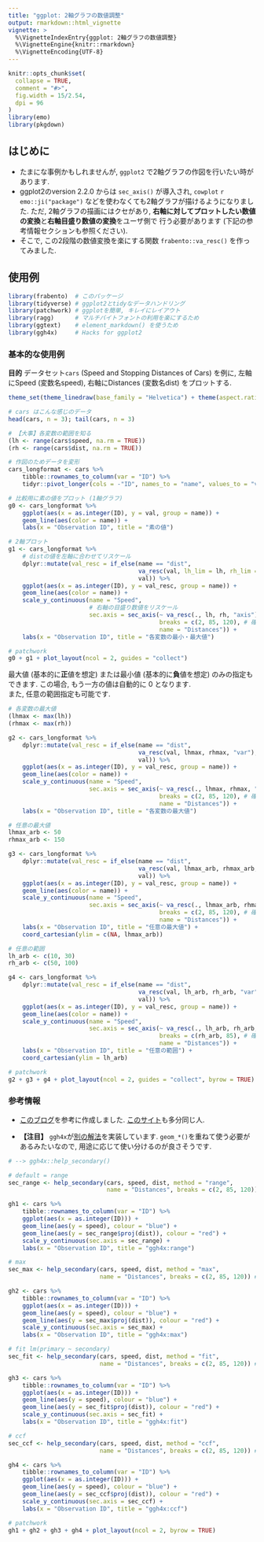 ```yaml
---
title: "ggplot: 2軸グラフの数値調整"
output: rmarkdown::html_vignette
vignette: >
  %\VignetteIndexEntry{ggplot: 2軸グラフの数値調整}
  %\VignetteEngine{knitr::rmarkdown}
  %\VignetteEncoding{UTF-8}
---
```


```r
knitr::opts_chunk$set(
  collapse = TRUE,
  comment = "#>",
  fig.width = 15/2.54,
  dpi = 96
)
library(emo)
library(pkgdown)
```

## はじめに
- たまにな事例かもしれませんが, `ggplot2` で2軸グラフの作図を行いたい時があります.
- ggplot2のversion 2.2.0 からは `sec_axis()` が導入され, `cowplot` `r emo::ji("package")`
  などを使わなくても2軸グラフが描けるようになりました. ただ, 2軸グラフの描画にはクセがあり,
  **右軸に対してプロットしたい数値の変換**と**右軸目盛り数値の変換**をユーザ側で
  行う必要があります (下記の参考情報セクションも参照ください).
- そこで, この2段階の数値変換を楽にする関数 `frabento::va_resc()` を作ってみました.

## 使用例
```r
library(frabento)  # このパッケージ
library(tidyverse) # ggplot2とtidyなデータハンドリング
library(patchwork) # ggplotを簡単, キレイにレイアウト 
library(ragg)      # マルチバイトフォントの利用を楽にするため
library(ggtext)    # element_markdown() を使うため
library(ggh4x)     # Hacks for ggplot2
```

### 基本的な使用例
**目的** データセット`cars` (Speed and Stopping Distances of Cars) を例に,
左軸にSpeed (変数名speed), 右軸にDistances (変数名dist) をプロットする. 

```r
theme_set(theme_linedraw(base_family = "Helvetica") + theme(aspect.ratio = 1/1))

# cars はこんな感じのデータ
head(cars, n = 3); tail(cars, n = 3)

# 【大事】各変数の範囲を知る
(lh <- range(cars$speed, na.rm = TRUE))
(rh <- range(cars$dist, na.rm = TRUE))

# 作図のためデータを変形
cars_longformat <- cars %>%
    tibble::rownames_to_column(var = "ID") %>%
    tidyr::pivot_longer(cols = -"ID", names_to = "name", values_to = "val")

# 比較用に素の値をプロット (1軸グラフ)
g0 <- cars_longformat %>%
    ggplot(aes(x = as.integer(ID), y = val, group = name)) +
    geom_line(aes(color = name)) +
    labs(x = "Observation ID", title = "素の値")

# 2軸プロット
g1 <- cars_longformat %>%
    # distの値を左軸に合わせてリスケール
    dplyr::mutate(val_resc = if_else(name == "dist",
                                     va_resc(val, lh_lim = lh, rh_lim = rh, "var"),
                                     val)) %>%
    ggplot(aes(x = as.integer(ID), y = val_resc, group = name)) +
    geom_line(aes(color = name)) +
    scale_y_continuous(name = "Speed",
                       # 右軸の目盛り数値をリスケール
                       sec.axis = sec_axis(~ va_resc(., lh, rh, "axis"),
                                           breaks = c(2, 85, 120), # 確認用
                                           name = "Distances")) +
    labs(x = "Observation ID", title = "各変数の最小・最大値")

# patchwork
g0 + g1 + plot_layout(ncol = 2, guides = "collect")
```

最大値 (基本的に**正**値を想定) または最小値 (基本的に**負**値を想定) のみの指定もできます.
この場合, もう一方の値は自動的に 0 となります.  
また, 任意の範囲指定も可能です.
```r
# 各変数の最大値
(lhmax <- max(lh))
(rhmax <- max(rh))

g2 <- cars_longformat %>%
    dplyr::mutate(val_resc = if_else(name == "dist",
                                     va_resc(val, lhmax, rhmax, "var"),
                                     val)) %>%
    ggplot(aes(x = as.integer(ID), y = val_resc, group = name)) +
    geom_line(aes(color = name)) +
    scale_y_continuous(name = "Speed",
                       sec.axis = sec_axis(~ va_resc(., lhmax, rhmax, "axis"),
                                           breaks = c(2, 85, 120), # 確認用
                                           name = "Distances")) +
    labs(x = "Observation ID", title = "各変数の最大値")

# 任意の最大値
lhmax_arb <- 50
rhmax_arb <- 150

g3 <- cars_longformat %>%
    dplyr::mutate(val_resc = if_else(name == "dist",
                                     va_resc(val, lhmax_arb, rhmax_arb, "var"),
                                     val)) %>%
    ggplot(aes(x = as.integer(ID), y = val_resc, group = name)) +
    geom_line(aes(color = name)) +
    scale_y_continuous(name = "Speed",
                       sec.axis = sec_axis(~ va_resc(., lhmax_arb, rhmax_arb, "axis"),
                                           breaks = c(2, 85, 120), # 確認用
                                           name = "Distances")) +
    labs(x = "Observation ID", title = "任意の最大値") +
    coord_cartesian(ylim = c(NA, lhmax_arb))

# 任意の範囲
lh_arb <- c(10, 30)
rh_arb <- c(50, 100)

g4 <- cars_longformat %>%
    dplyr::mutate(val_resc = if_else(name == "dist",
                                     va_resc(val, lh_arb, rh_arb, "var"),
                                     val)) %>%
    ggplot(aes(x = as.integer(ID), y = val_resc, group = name)) +
    geom_line(aes(color = name)) +
    scale_y_continuous(name = "Speed",
                       sec.axis = sec_axis(~ va_resc(., lh_arb, rh_arb, "axis"),
                                           breaks = c(rh_arb, 85), # 確認用
                                           name = "Distances")) +
    labs(x = "Observation ID", title = "任意の範囲") +
    coord_cartesian(ylim = lh_arb)

# patchwork
g2 + g3 + g4 + plot_layout(ncol = 2, guides = "collect", byrow = TRUE)
```

### 参考情報
- [このブログ](https://blog.statsbeginner.net/entry/2020/09/08/181536)を参考に作成しました.
  [このサイト](https://walkintheforest.net/r-ggplot-2nd-axis/)も多分同じ人.

- **【注目】** `ggh4x`が[別の解法](https://teunbrand.github.io/ggh4x/reference/help_secondary.html)を実装しています.
  `geom_*()`を重ねて使う必要があるみたいなので, 用途に応じて使い分けるのが良さそうです.

```r
# --> ggh4x::help_secondary()

# default = range
sec_range <- help_secondary(cars, speed, dist, method = "range",
                            name = "Distances", breaks = c(2, 85, 120)) # 確認用

gh1 <- cars %>%
    tibble::rownames_to_column(var = "ID") %>%
    ggplot(aes(x = as.integer(ID))) +
    geom_line(aes(y = speed), colour = "blue") +
    geom_line(aes(y = sec_range$proj(dist)), colour = "red") +
    scale_y_continuous(sec.axis = sec_range) +
    labs(x = "Observation ID", title = "ggh4x:range")

# max
sec_max <- help_secondary(cars, speed, dist, method = "max",
                          name = "Distances", breaks = c(2, 85, 120)) # 確認用

gh2 <- cars %>%
    tibble::rownames_to_column(var = "ID") %>%
    ggplot(aes(x = as.integer(ID))) +
    geom_line(aes(y = speed), colour = "blue") +
    geom_line(aes(y = sec_max$proj(dist)), colour = "red") +
    scale_y_continuous(sec.axis = sec_max) +
    labs(x = "Observation ID", title = "ggh4x:max")

# fit lm(primary ~ secondary)
sec_fit <- help_secondary(cars, speed, dist, method = "fit",
                          name = "Distances", breaks = c(2, 85, 120)) # 確認用

gh3 <- cars %>%
    tibble::rownames_to_column(var = "ID") %>%
    ggplot(aes(x = as.integer(ID))) +
    geom_line(aes(y = speed), colour = "blue") +
    geom_line(aes(y = sec_fit$proj(dist)), colour = "red") +
    scale_y_continuous(sec.axis = sec_fit) +
    labs(x = "Observation ID", title = "ggh4x:fit")

# ccf
sec_ccf <- help_secondary(cars, speed, dist, method = "ccf",
                          name = "Distances", breaks = c(2, 85, 120)) # 確認用

gh4 <- cars %>%
    tibble::rownames_to_column(var = "ID") %>%
    ggplot(aes(x = as.integer(ID))) +
    geom_line(aes(y = speed), colour = "blue") +
    geom_line(aes(y = sec_ccf$proj(dist)), colour = "red") +
    scale_y_continuous(sec.axis = sec_ccf) +
    labs(x = "Observation ID", title = "ggh4x:ccf")

# patchwork
gh1 + gh2 + gh3 + gh4 + plot_layout(ncol = 2, byrow = TRUE)
```




